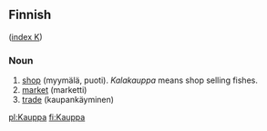 ==Finnish==
([[Wiktionary:Finnish_index_k|index K]])

===Noun===

# [[shop]] (myymälä, puoti). ''Kalakauppa'' means shop selling fishes. 
# [[market]] (marketti)
# [[trade]] (kaupankäyminen)

[[pl:Kauppa]]
[[fi:Kauppa]]